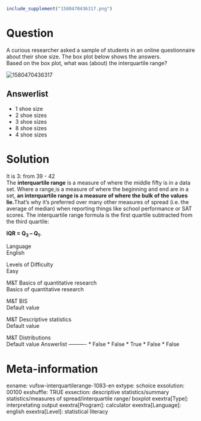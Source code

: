 ```r
include_supplement("1580470436317.png")
```

Question
========
A curious researcher asked a sample of students in an online
questionnaire about their shoe size. The box plot below shows the
answers.  
Based on the box plot, what was (about) the interquartile range?  
  
<img src="1580470436317.png" class="fr-fic fr-dii tvcss_2"
alt="1580470436317" />

Answerlist
----------
* 1 shoe size
* 2 shoe sizes
* 3 shoe sizes
* 8 shoe sizes
* 4 shoe sizes

Solution
========





It is 3: from 39 - 42  
The **interquartile range** is a measure of where the middle
fifty[](https://www.statisticshowto.datasciencecentral.com/middle-fifty/)
is in a data set. Where a
range[ ](https://www.statisticshowto.datasciencecentral.com/probability-and-statistics/statistics-definitions/range-statistics/)is
a measure of where the beginning and end are in a set, **an
interquartile range is a measure of where the bulk of the values
lie.**That’s why it’s preferred over many other measures of
spread[](https://www.statisticshowto.datasciencecentral.com/measures-of-spread/)
(i.e. the average of
median)[](https://www.statisticshowto.datasciencecentral.com/average/)[](https://www.statisticshowto.datasciencecentral.com/probability-and-statistics/statistics-definitions/median-formula/)
when reporting things like school performance or SAT scores. The
interquartile range formula is the first quartile subtracted from the
third quartile:  
  
**IQR = Q<sub>3</sub> – Q<sub>1</sub>.**





Language  
English

Levels of Difficulty  
Easy

M&T Basics of quantitative research  
Basics of quantitative research

M&T BIS  
Default value

M&T Descriptive statistics  
Default value

M&T Distributions  
Default value
Answerlist
----------
* False
* False
* True
* False
* False

Meta-information
================
exname: vufsw-interquartilerange-1083-en
extype: schoice
exsolution: 00100
exshuffle: TRUE
exsection: descriptive statistics/summary statistics/measures of spread/interquartile range/ boxplot
exextra[Type]: interpretating output
exextra[Program]: calculator
exextra[Language]: english
exextra[Level]: statistical literacy

